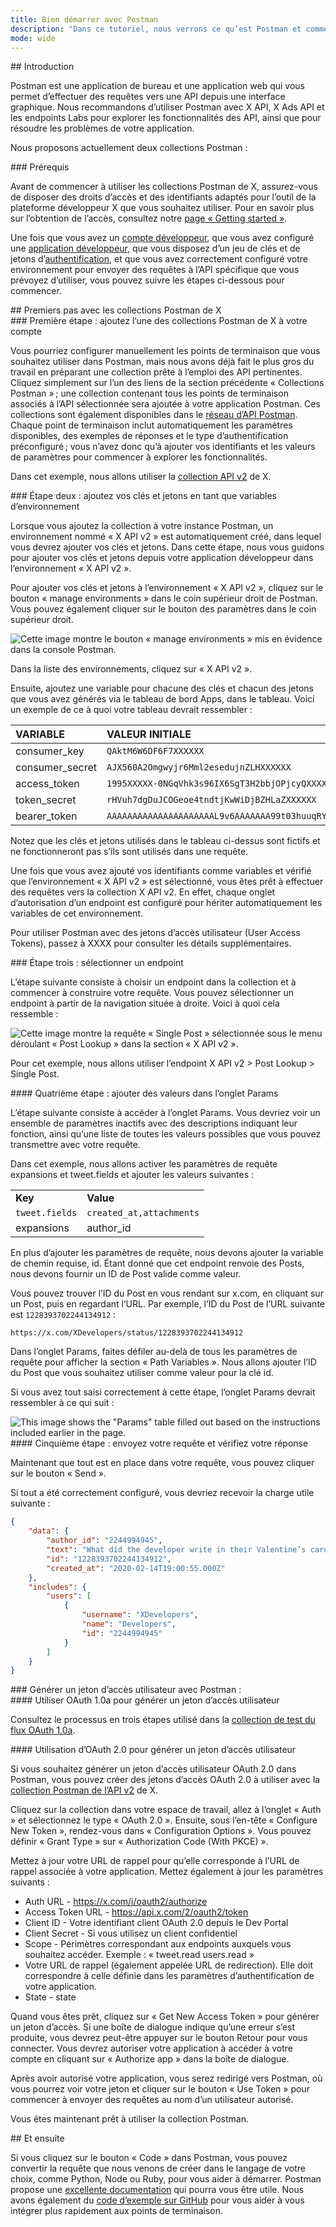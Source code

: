 ```yaml
---
title: Bien démarrer avec Postman
description: "Dans ce tutoriel, nous verrons ce qu’est Postman et comment le configurer rapidement."
mode: wide
---
```


<div id="introduction">
  ## Introduction
</div>

Postman est une application de bureau et une application web qui vous permet d’effectuer des requêtes vers une API depuis une interface graphique. Nous recommandons d’utiliser Postman avec X API, X Ads API et les endpoints Labs pour explorer les fonctionnalités des API, ainsi que pour résoudre les problèmes de votre application.

Nous proposons actuellement deux collections Postman :

<CardGroup cols={2}>
  <Card title="X API v2 Collection" icon="code" iconType="solid" href="https://app.getpostman.com/run-collection/9956214-784efcda-ed4c-4491-a4c0-a26470a67400" horizontal />

  <Card title="X Ads API Collection" icon="code" iconType="solid" href="https://app.getpostman.com/run-collection/1d12b9fc623b8e149f87" horizontal />
</CardGroup>

<div id="prerequisites">
  ### Prérequis
</div>

Avant de commencer à utiliser les collections Postman de X, assurez-vous de disposer des droits d’accès et des identifiants adaptés pour l’outil de la plateforme développeur X que vous souhaitez utiliser. Pour en savoir plus sur l’obtention de l’accès, consultez notre [page « Getting started »](/fr/resources/platform-overview).

Une fois que vous avez un [compte développeur](https://developer.x.com/en/portal/petition/essential/basic-info), que vous avez configuré une [application développeur](/fr/resources/fundamentals/developer-apps), que vous disposez d’un jeu de clés et de jetons d’[authentification](/fr/resources/fundamentals/authentication), et que vous avez correctement configuré votre environnement pour envoyer des requêtes à l’API spécifique que vous prévoyez d’utiliser, vous pouvez suivre les étapes ci-dessous pour commencer.
 

<div id="getting-started-with-xs-postman-collections">
  ## Premiers pas avec les collections Postman de X
</div>

<div id="step-one-add-one-of-the-x-postman-collections-to-your-account">
  ### Première étape : ajoutez l’une des collections Postman de X à votre compte
</div>

Vous pourriez configurer manuellement les points de terminaison que vous souhaitez utiliser dans Postman, mais nous avons déjà fait le plus gros du travail en préparant une collection prête à l’emploi des API pertinentes. Cliquez simplement sur l’un des liens de la section précédente « Collections Postman » ; une collection contenant tous les points de terminaison associés à l’API sélectionnée sera ajoutée à votre application Postman. Ces collections sont également disponibles dans le [réseau d’API Postman](https://explore.postman.com/). Chaque point de terminaison inclut automatiquement les paramètres disponibles, des exemples de réponses et le type d’authentification préconfiguré ; vous n’avez donc qu’à ajouter vos identifiants et les valeurs de paramètres pour commencer à explorer les fonctionnalités.

Dans cet exemple, nous allons utiliser la [collection API v2](https://app.getpostman.com/run-collection/9956214-784efcda-ed4c-4491-a4c0-a26470a67400) de X. 
 

<div id="step-two-add-your-keys-and-tokens-as-environmental-variables">
  ### Étape deux : ajoutez vos clés et jetons en tant que variables d’environnement
</div>

Lorsque vous ajoutez la collection à votre instance Postman, un environnement nommé « X API v2 » est automatiquement créé, dans lequel vous devrez ajouter vos clés et jetons. Dans cette étape, nous vous guidons pour ajouter vos clés et jetons depuis votre application développeur dans l’environnement « X API v2 ». 

Pour ajouter vos clés et jetons à l’environnement « X API v2 », cliquez sur le bouton « manage environments » dans le coin supérieur droit de Postman. Vous pouvez également cliquer sur le bouton des paramètres dans le coin supérieur droit. 
 

<Frame>
  <img src="/images/using-postman-1.png.twimg.1920.png" alt="Cette image montre le bouton « manage environments » mis en évidence dans la console Postman." />
</Frame>

Dans la liste des environnements, cliquez sur « X API v2 ». 

Ensuite, ajoutez une variable pour chacune des clés et chacun des jetons que vous avez générés via le tableau de bord Apps, dans le tableau. Voici un exemple de ce à quoi votre tableau devrait ressembler :

| VARIABLE | VALEUR INITIALE | VALEUR ACTUELLE |
| :--- | :--- | :--- |
| consumer_key | `QAktM6W6DF6F7XXXXXX` | `QAktM6W6DF6F7XXXXXX` |
| consumer_secret | `AJX560A2Omgwyjr6Mml2esedujnZLHXXXXXX` | `AJX560A2Omgwyjr6Mml2esedujnZLHXXXXXX` |
| access_token | `1995XXXXX-0NGqVhk3s96IX6SgT3H2bbjOPjcyQXXXXXXX` | `1995XXXXX-0NGqVhk3s96IX6SgT3H2bbjOPjcyQXXXXXXX` |
| token_secret | `rHVuh7dgDuJCOGeoe4tndtjKwWiDjBZHLaZXXXXXX` | `rHVuh7dgDuJCOGeoe4tndtjKwWiDjBZHLaZXXXXXX` |
| bearer_token | `AAAAAAAAAAAAAAAAAAAAAL9v6AAAAAAA99t03huuqRYg0mpYAAFRbPR3XXXXXXX` | `AAAAAAAAAAAAAAAAAAAAAL9v6AAAAAAA99t03huuqRYg0mpYAAFRbPR3XXXXXXX` |

Notez que les clés et jetons utilisés dans le tableau ci-dessus sont fictifs et ne fonctionneront pas s’ils sont utilisés dans une requête. 

Une fois que vous avez ajouté vos identifiants comme variables et vérifié que l’environnement « X API v2 » est sélectionné, vous êtes prêt à effectuer des requêtes vers la collection X API v2. En effet, chaque onglet d’autorisation d’un endpoint est configuré pour hériter automatiquement les variables de cet environnement. 

Pour utiliser Postman avec des jetons d’accès utilisateur (User Access Tokens), passez à XXXX pour consulter les détails supplémentaires.

<div id="step-three-select-an-endpoint">
  ### Étape trois : sélectionner un endpoint
</div>

L’étape suivante consiste à choisir un endpoint dans la collection et à commencer à construire votre requête. Vous pouvez sélectionner un endpoint à partir de la navigation située à droite. Voici à quoi cela ressemble :

<Frame>
  <img src="/images/using-postman-2.png.twimg.1920.png" alt="Cette image montre la requête « Single Post » sélectionnée sous le menu déroulant « Post Lookup » dans la section « X API v2 »." />
</Frame>

Pour cet exemple, nous allons utiliser l’endpoint X API v2 &gt; Post Lookup &gt; Single Post. 

<div id="step-four-add-values-to-the-params-tab">
  #### Quatrième étape : ajouter des valeurs dans l’onglet Params
</div>

L’étape suivante consiste à accéder à l’onglet Params. Vous devriez voir un ensemble de paramètres inactifs avec des descriptions indiquant leur fonction, ainsi qu’une liste de toutes les valeurs possibles que vous pouvez transmettre avec votre requête.

Dans cet exemple, nous allons activer les paramètres de requête expansions et tweet.fields et ajouter les valeurs suivantes :

|     |     |
| :--- | :--- |
| **Key** | **Value** |
| `tweet.fields` | `created_at,attachments` |
| expansions | author_id |

En plus d’ajouter les paramètres de requête, nous devons ajouter la variable de chemin requise, id. Étant donné que cet endpoint renvoie des Posts, nous devons fournir un ID de Post valide comme valeur.

Vous pouvez trouver l’ID du Post en vous rendant sur x.com, en cliquant sur un Post, puis en regardant l’URL. Par exemple, l’ID du Post de l’URL suivante est `1228393702244134912` :

`https://x.com/XDevelopers/status/1228393702244134912`

Dans l’onglet Params, faites défiler au-delà de tous les paramètres de requête pour afficher la section « Path Variables ». Nous allons ajouter l’ID du Post que vous souhaitez utiliser comme valeur pour la clé id.

Si vous avez tout saisi correctement à cette étape, l’onglet Params devrait ressembler à ce qui suit :

<Frame>
  <img src="/images/using-postman-3.png.twimg.1920.png" alt="This image shows the &#x22;Params&#x22; table filled out based on the instructions included earlier in the page." />
</Frame>

<div id="step-five-send-your-request-and-review-your-response">
  #### Cinquième étape : envoyez votre requête et vérifiez votre réponse
</div>

Maintenant que tout est en place dans votre requête, vous pouvez cliquer sur le bouton « Send ».

Si tout a été correctement configuré, vous devriez recevoir la charge utile suivante :

```json
{
    "data": {
        "author_id": "2244994945",
        "text": "What did the developer write in their Valentine’s card?\n  \nwhile(true) {\n    I = Love(You);  \n}",
        "id": "1228393702244134912",
        "created_at": "2020-02-14T19:00:55.000Z"
    },
    "includes": {
        "users": [
            {
                "username": "XDevelopers",
                "name": "Developers",
                "id": "2244994945"
            }
        ]
    }
}
```

<div id="generating-a-user-access-token-with-postman">
  ### Générer un jeton d’accès utilisateur avec Postman :
</div>

<div id="using-oauth-10a-to-generate-a-user-access-token">
  #### Utiliser OAuth 1.0a pour générer un jeton d’accès utilisateur
</div>

Consultez le processus en trois étapes utilisé dans la [collection de test du flux OAuth 1.0a](https://www.postman.com/xapidevelopers/workspace/twitter-s-public-workspace/collection/9956214-784efcda-ed4c-4491-a4c0-a26470a67400?ctx=documentation).

<div id="using-oauth-20-to-generate-a-user-access-token">
  #### Utilisation d’OAuth 2.0 pour générer un jeton d’accès utilisateur
</div>

Si vous souhaitez générer un jeton d’accès utilisateur OAuth 2.0 dans Postman, vous pouvez créer des jetons d’accès OAuth 2.0 à utiliser avec la [collection Postman de l’API v2](https://www.postman.com/xapidevelopers/workspace/twitter-s-public-workspace/collection/9956214-784efcda-ed4c-4491-a4c0-a26470a67400?ctx=documentation) de X.

Cliquez sur la collection dans votre espace de travail, allez à l’onglet « Auth » et sélectionnez le type « OAuth 2.0 ». Ensuite, sous l’en-tête « Configure New Token », rendez-vous dans « Configuration Options ». Vous pouvez définir « Grant Type » sur « Authorization Code (With PKCE) ».

Mettez à jour votre URL de rappel pour qu’elle corresponde à l’URL de rappel associée à votre application. Mettez également à jour les paramètres suivants :

* Auth URL -  https://x.com/i/oauth2/authorize
* Access Token URL -  https://api.x.com/2/oauth2/token
* Client ID - Votre identifiant client OAuth 2.0 depuis le Dev Portal
* Client Secret - Si vous utilisez un client confidentiel
* Scope - Périmètres correspondant aux endpoints auxquels vous souhaitez accéder. Exemple : « tweet.read users.read »
* Votre URL de rappel (également appelée URL de redirection). Elle doit correspondre à celle définie dans les paramètres d’authentification de votre application.
* State - state

Quand vous êtes prêt, cliquez sur « Get New Access Token » pour générer un jeton d’accès. Si une boîte de dialogue indique qu’une erreur s’est produite, vous devrez peut-être appuyer sur le bouton Retour pour vous connecter. Vous devrez autoriser votre application à accéder à votre compte en cliquant sur « Authorize app » dans la boîte de dialogue.

Après avoir autorisé votre application, vous serez redirigé vers Postman, où vous pourrez voir votre jeton et cliquer sur le bouton « Use Token » pour commencer à envoyer des requêtes au nom d’un utilisateur autorisé.

Vous êtes maintenant prêt à utiliser la collection Postman.

<div id="whats-next">
  ## Et ensuite
</div>

Si vous cliquez sur le bouton « Code » dans Postman, vous pouvez convertir la requête que nous venons de créer dans le langage de votre choix, comme Python, Node ou Ruby, pour vous aider à démarrer. Postman propose une [excellente documentation](https://learning.getpostman.com/) qui pourra vous être utile. Nous avons également du [code d’exemple sur GitHub](https://github.com/xdevplatform) pour vous aider à vous intégrer plus rapidement aux points de terminaison.